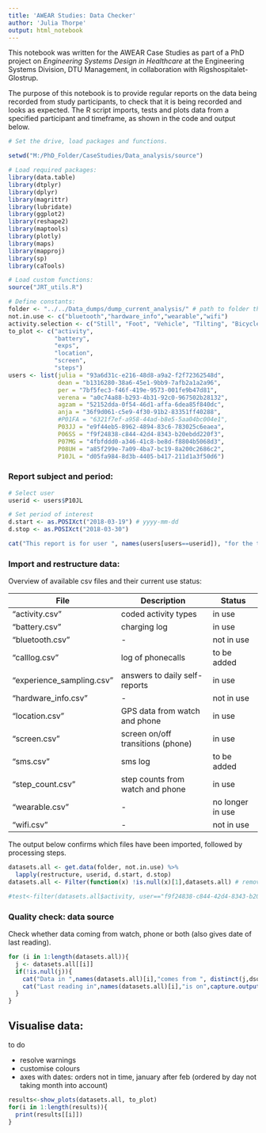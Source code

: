 ```yaml
---
title: 'AWEAR Studies: Data Checker'
author: 'Julia Thorpe'
output: html_notebook
---
```

<!-- Code based on DataChecker_main_v2_20180220.R. -->

This notebook was written for the AWEAR Case Studies as part of a PhD project on *Engineering Systems Design in Healthcare* at the Engineering Systems Division, DTU Management, in collaboration with Rigshospitalet-Glostrup.

The purpose of this notebook is to provide regular reports on the data being recorded from study participants, to check that it is being recorded and
looks as expected. The R script imports, tests and plots data from a specified participant and timeframe, as shown in the code and output below.

```r
# Set the drive, load packages and functions.

setwd("M:/PhD_Folder/CaseStudies/Data_analysis/source")

# Load required packages:
library(data.table)
library(dtplyr)
library(dplyr)
library(magrittr)
library(lubridate)
library(ggplot2)
library(reshape2)
library(maptools)
library(plotly)
library(maps)
library(mapproj)
library(sp)
library(caTools)

# Load custom functions:
source("JRT_utils.R")

# Define constants:
folder <- "../../Data_dumps/dump_current_analysis/" # path to folder that holds multiple .csv files, downloaded from nightingale webportal
not.in.use <- c("bluetooth","hardware_info","wearable","wifi")
activity.selection <- c("Still", "Foot", "Vehicle", "Tilting", "Bicycle") # main activity types
to_plot <- c("activity", 
             "battery", 
             "exps", 
             "location", 
             "screen", 
             "steps")
users <- list(julia = "93a6d31c-e216-48d8-a9a2-f2f72362548d",
              dean = "b1316280-38a6-45e1-9bb9-7afb2a1a2a96",
              per = "7bf5fec3-f46f-419e-9573-001fe9b47d81",
              verena = "a0c74a88-b293-4b31-92c0-967502b28132",
              agzam = "52152dda-0f54-46d1-affa-6dea85f840dc",
              anja = "36f9d061-c5e9-4f30-91b2-83351ff40288",
              #P01FA = "6321f7ef-a958-44ad-b8e5-5aa04bc004e1",
              P03JJ = "e9f44eb5-8962-4894-83c6-783025c6eaea",
              P06SS = "f9f24838-c844-42d4-8343-b20ebdd220f3",
              P07MG = "4fbfddd0-a346-41c8-be8d-f8804b5068d3",
              P08UH = "a85f299e-7a09-4ba7-bc19-8a200c2686c2",
              P10JL = "d05fa984-8d3b-4405-b417-211d1a3f50d6")

```

### Report subject and period:
```r

# Select user
userid <- users$P10JL

# Set period of interest
d.start <- as.POSIXct("2018-03-19") # yyyy-mm-dd 
d.stop <- as.POSIXct("2018-03-30")

cat("This report is for user ", names(users[users==userid]), "for the time period from ", as.character(d.start), " to ", as.character(d.stop)) 

```


### Import and restructure data:
Overview of available csv files and their current use status:

File | Description | Status
------------- | ------------- | -------------
"activity.csv" | coded activity types | in use
"battery.csv" | charging log | in use
"bluetooth.csv" | - | not in use
"calllog.csv" | log of phonecalls | to be added
"experience_sampling.csv" | answers to daily self-reports | in use
"hardware_info.csv" | - | not in use
"location.csv" | GPS data from watch and phone | in use
"screen.csv" | screen on/off transitions (phone) | in use
"sms.csv" | sms log | to be added
"step_count.csv" | step counts from watch and phone | in use
"wearable.csv" | - | no longer in use
"wifi.csv"  | - | not in use

The output below confirms which files have been imported, followed by processing steps.


```r
datasets.all <- get.data(folder, not.in.use) %>% 
  lapply(restructure, userid, d.start, d.stop)
datasets.all <- Filter(function(x) !is.null(x)[1],datasets.all) # remove any null dataframes

#test<-filter(datasets.all$activity, user=="f9f24838-c844-42d4-8343-b20ebdd220f3")

```


### Quality check: data source
Check whether data coming from watch, phone or both (also gives date of last reading). 

```r
for (i in 1:length(datasets.all)){
  j <- datasets.all[[i]]
  if(!is.null(j)){
    cat("Data in ",names(datasets.all)[i],"comes from ", distinct(j,dsource)[,1],"\n");
    cat("Last reading in",names(datasets.all)[i],"is on",capture.output(max(j$timestamp)),"\n\n");
  }
}
```

## Visualise data:

to do

* resolve warnings
* customise colours
* axes with dates: orders not in time, january after feb (ordered by day not taking month into account)

```r
results<-show_plots(datasets.all, to_plot)
for(i in 1:length(results)){
  print(results[[i]])
}

```

